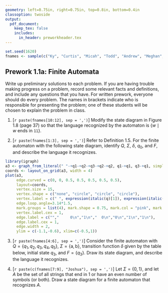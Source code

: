 ```yaml
---
geometry: left=0.75in, right=0.75in, top=0.8in, bottom=0.4in
classoption: twoside
output: 
  pdf_document:
    keep_tex: false
    includes:
      in_header: preworkheader.tex
---
```


```r
set.seed(1620)
fnames <- sample(c("Ky", "Curtis", "Micah", "Todd", "Andrew", "Meghan", "Allie", "David", "Connor", "Levi", "Benjamin", "Grace"))
```

## Prework 1.1a: Finite Automata

Write up preliminary solutions to each problem. If you are having trouble making progress on a problem, record some relevant facts and definitions, and include any questions that you have. For written prework, everyone should do every problem. The names in brackets indicate who is responsible for presenting the problem; one of these students will be chosen to explain the problem in class.

1. [`r paste(fnames[10:12], sep = ',')`] Modify the state diagram in Figure 1.8 (page 37) so that the language recognized by the automaton is $\{w \mid w \mbox{ ends in } \mathtt{11}\}$.

2. [`r paste(fnames[1:3], sep = ',')`] Refer to Definition 1.5. For the finite automaton with the following state diagram, identify $Q$, $\Sigma$, $\delta$, $q_0$, and $F$, and describe the language it recognizes.

```r
library(igraph)
a3 <- graph_from_literal(" "-+q1-+q2-+q3-+q2-+q2, q1-+q1, q3-+q1, simplify=FALSE)
coords <- layout_on_grid(a3, width = 4)
plot(a3, 
     edge.curved = c(0, 0, 0.5, 0.5, 0.5, 0.5, 0.5), 
     layout=coords,
     vertex.size = 15,
     vertex.shape = c("none", "circle", "circle", "circle"),
     vertex.label = c(" ", expression(italic(q)[1]), expression(italic(q)[2]), expression(italic(q)[3])),
     edge.loop.angle=3.14*1.5,
     mark.groups = list(4), mark.shape = 0.75, mark.col = "pink", mark.border = "black",
     vertex.label.cex = 1,
     edge.label = c("","     0\n","1\n","  0\n","0\n","1\n","1\n"), 
     edge.label.cex = 1,
     edge.width = 2,
     ylim = c(-1.1,-0.6), xlim=c(-0.5,1))
```


3. [`r paste(fnames[4:6], sep = ',')`] Consider the finite automaton with $Q = \{q_1, q_2, q_3, q_4, q_5\}$, $\Sigma = \{\text{a},\text{b}\}$, transition function $\delta$ given by the table below, initial state $q_3$, and $F = \{q_3\}$. Draw its state diagram, and describe the language it recognizes.

\begin{center}
\begin{tabular}{c|ccccc}
  & $q_1$ & $q_2$ & $q_3$ & $q_4$ & $q_5$ \\ \hline
a & $q_1$ & $q_1$ & $q_2$ & $q_3$ & $q_4$ \\
b & $q_2$ & $q_3$ & $q_4$ & $q_5$ & $q_5$ \\
\end{tabular}
\end{center}


4. [`r paste(c(fnames[7:9], "Joshua"), sep = ',')`] Let $\Sigma = \{0,1\}$, and let $A$ be the set of all strings that end in 1 or have an even number of symbols (or both). Draw a state diagram for a finite automaton that recognizes $A$.

\medskip
\mbox{}\xrfill[2pt]{1pt}\textsc{\small begin your solutions below this line}\xrfill[2pt]{1pt}\mbox{}

